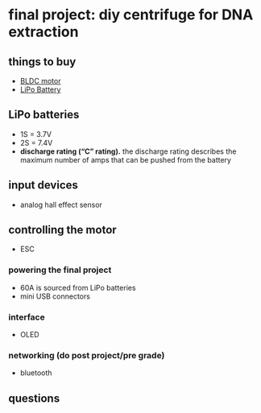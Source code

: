 # final project: diy centrifuge for DNA extraction

## things to buy
- [BLDC motor](https://www.amazon.com/Jrelecs-Upgrade-Waterproof-3000KV-Brushless/dp/B07F2Z99D1/)
- [LiPo Battery](https://www.amazon.com/HRB-50C-100C-Quadcopter-Helicopter-Airplane/dp/B06XNTHQRZ)

## LiPo batteries
- 1S = 3.7V
- 2S = 7.4V 
- **discharge rating (&ldquo;C&rdquo; rating).** the discharge rating describes the maximum number of amps that can be pushed from the battery

## input devices
- analog hall effect sensor

## controlling the motor
- ESC 

### powering the final project
- 60A is sourced from LiPo batteries
- mini USB connectors

### interface
- OLED

### networking (do post project/pre grade)
- bluetooth

## questions